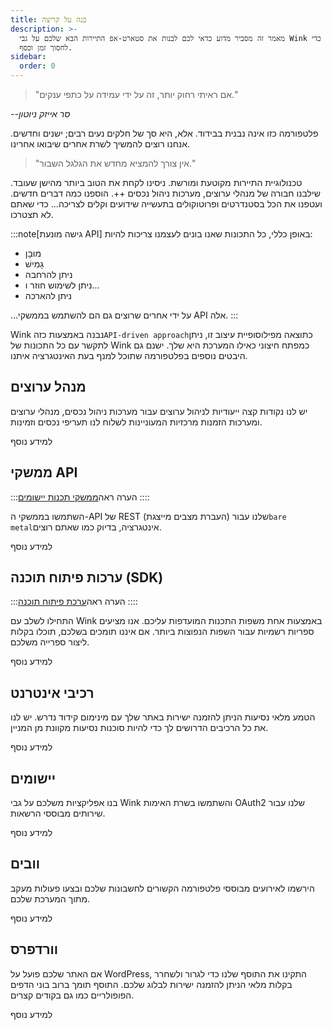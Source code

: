 ```yaml
---
title: בנה על קריצה
description: >-
  מאמר זה מסביר מדוע כדאי לכם לבנות את סטארט-אפ התיירות הבא שלכם על גבי Wink כדי
  לחסוך זמן וכסף.
sidebar:
  order: 0
---
```


> "אם ראיתי רחוק יותר, זה על ידי עמידה על כתפי ענקים."

\--*סר אייזק ניוטון*

פלטפורמה כזו אינה נבנית בבידוד. אלא, היא סך של חלקים נעים רבים; ישנים וחדשים. אנחנו רוצים להמשיך לשרת אחרים שיבואו אחרינו.

> "אין צורך להמציא מחדש את הגלגל השבור."

טכנולוגיית התיירות מקוטעת ומורשת. ניסינו לקחת את הטוב ביותר מהישן שעובד. שילבנו חבורה של מנהלי ערוצים, מערכות ניהול נכסים ++. הוספנו כמה דברים חדשים. ועטפנו את הכל בסטנדרטים ופרוטוקולים בתעשייה שידועים וקלים לצריכה... כדי שאתם לא תצטרכו.

:::note\[גישה מונעת API]
באופן כללי, כל התכונות שאנו בונים לעצמנו צריכות להיות:

* מוּבָן
* גָמִישׁ
* ניתן להרחבה
* ניתן לשימוש חוזר ו...
* ניתן להארכה

...על ידי אחרים שרוצים גם הם להשתמש בממשקי API אלה.
:::

Wink נבנה באמצעות כזה`API-driven approach`כתוצאה מפילוסופיית עיצוב זו, ניתן לתקשר עם כל התכונות של Wink כמפתח חיצוני כאילו המערכת היא שלך. ישנם גם היבטים נוספים בפלטפורמה שתוכל למנף בעת האינטגרציה איתנו.

## מנהל ערוצים

יש לנו נקודות קצה ייעודיות לניהול ערוצים עבור מערכות ניהול נכסים, מנהלי ערוצים ומערכות הזמנות מרכזיות המעוניינות לשלוח לנו תעריפי נכסים וזמינות.

<LinkButton href="/developers/apis/#channel-manager-api">
  למידע נוסף
</LinkButton>


## ממשקי API

:::הערה
ראה[ממשקי תכנות יישומים](https://learning.postman.com/docs/getting-started/introduction/)
::::

השתמשו בממשקי ה-API של REST (העברת מצבים מייצגת) שלנו עבור`bare metal`אינטגרציה, בדיוק כמו שאתם רוצים.

<LinkButton href="/developers/apis">
  למידע נוסף
</LinkButton>


## ערכות פיתוח תוכנה (SDK)

:::הערה
ראה[ערכת פיתוח תוכנה](https://en.wikipedia.org/wiki/Software_development_kit)
::::

התחילו לשלב עם Wink באמצעות אחת משפות התכנות המועדפות עליכם. אנו מציעים ספריות רשמיות עבור השפות הנפוצות ביותר. אם איננו תומכים בשלכם, תוכלו בקלות ליצור ספרייה משלכם.

<LinkButton href="/developers/sdks">
  למידע נוסף
</LinkButton>


## רכיבי אינטרנט

הטמע מלאי נסיעות הניתן להזמנה ישירות באתר שלך עם מינימום קידוד נדרש. יש לנו את כל הרכיבים הדרושים לך כדי להיות סוכנות נסיעות מקוונת מן המניין.

<LinkButton href="/developers/web-components">
  למידע נוסף
</LinkButton>


## יישומים

בנו אפליקציות משלכם על גבי Wink והשתמשו בשרת האימות OAuth2 שלנו עבור שירותים מבוססי הרשאות.

<LinkButton href="/developers/applications">
  למידע נוסף
</LinkButton>


## וובים

הירשמו לאירועים מבוססי פלטפורמה הקשורים לחשבונות שלכם ובצעו פעולות מעקב מתוך המערכת שלכם.

<LinkButton href="/developers/webhooks">
  למידע נוסף
</LinkButton>


## וורדפרס

אם האתר שלכם פועל על WordPress, התקינו את התוסף שלנו כדי לגרור ולשחרר בקלות מלאי הניתן להזמנה ישירות לבלוג שלכם. התוסף תומך ברוב בוני הדפים הפופולריים כמו גם בקודים קצרים.

<LinkButton href="/developers/webhooks">
  למידע נוסף
</LinkButton>

